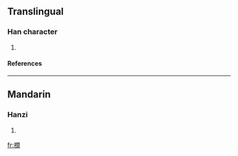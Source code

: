 ==Translingual==
===Han character===
{{Han char|rn=75|rad=木|as=12|sn=16|four=|canj=木日弓月 (DANB)}}
# {{defn|Han|sort=木12}}
====References====
{{Han ref|kx=0553.020|dkj=15527|dj=0941.180|hdz=21296.140|uh=6A4C|ud=27212}}

----
==Mandarin==
===Hanzi===
{{cmn-hanzi|pin=[[xiàn]] ([[xian4]])|wg=hsien<sup>4</sup>}}
# {{defn|Mandarin}}

[[fr:橌]]